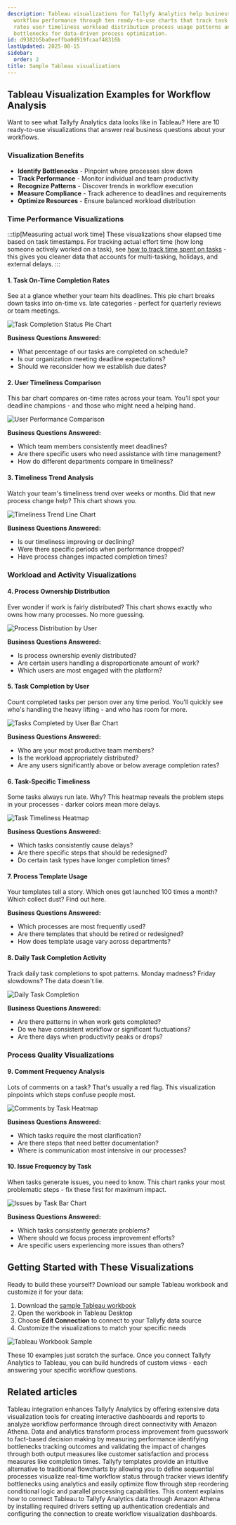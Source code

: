 ```yaml
---
description: Tableau visualizations for Tallyfy Analytics help businesses analyze
  workflow performance through ten ready-to-use charts that track task completion
  rates user timeliness workload distribution process usage patterns and identify
  bottlenecks for data-driven process optimization.
id: d9382b5ba0eeffba0d919fcaaf48316b
lastUpdated: 2025-08-15
sidebar:
  order: 2
title: Sample Tableau visualizations
---
```


## Tableau Visualization Examples for Workflow Analysis

Want to see what Tallyfy Analytics data looks like in Tableau? Here are 10 ready-to-use visualizations that answer real business questions about your workflows.

### Visualization Benefits

- **Identify Bottlenecks** - Pinpoint where processes slow down
- **Track Performance** - Monitor individual and team productivity
- **Recognize Patterns** - Discover trends in workflow execution
- **Measure Compliance** - Track adherence to deadlines and requirements
- **Optimize Resources** - Ensure balanced workload distribution

### Time Performance Visualizations

:::tip[Measuring actual work time]
These visualizations show elapsed time based on task timestamps. For tracking actual effort time (how long someone actively worked on a task), see [how to track time spent on tasks](/products/pro/tutorials/how-to/track-time-in-tasks/) - this gives you cleaner data that accounts for multi-tasking, holidays, and external delays.
:::

#### 1. Task On-Time Completion Rates

See at a glance whether your team hits deadlines. This pie chart breaks down tasks into on-time vs. late categories - perfect for quarterly reviews or team meetings.

![Task Completion Status Pie Chart](https://screenshots.tallyfy.com/tableau-samples-1.jpg)

**Business Questions Answered:**
- What percentage of our tasks are completed on schedule?
- Is our organization meeting deadline expectations?
- Should we reconsider how we establish due dates?

#### 2. User Timeliness Comparison

This bar chart compares on-time rates across your team. You'll spot your deadline champions - and those who might need a helping hand.

![User Performance Comparison](https://screenshots.tallyfy.com/tableau-samples-2.jpg)

**Business Questions Answered:**
- Which team members consistently meet deadlines?
- Are there specific users who need assistance with time management?
- How do different departments compare in timeliness?

#### 3. Timeliness Trend Analysis

Watch your team's timeliness trend over weeks or months. Did that new process change help? This chart shows you.

![Timeliness Trend Line Chart](https://screenshots.tallyfy.com/tableau-samples-3.jpg)

**Business Questions Answered:**
- Is our timeliness improving or declining?
- Were there specific periods when performance dropped?
- Have process changes impacted completion times?

### Workload and Activity Visualizations

#### 4. Process Ownership Distribution

Ever wonder if work is fairly distributed? This chart shows exactly who owns how many processes. No more guessing.

![Process Distribution by User](https://screenshots.tallyfy.com/tableau-samples-4.jpg)

**Business Questions Answered:**
- Is process ownership evenly distributed?
- Are certain users handling a disproportionate amount of work?
- Which users are most engaged with the platform?

#### 5. Task Completion by User

Count completed tasks per person over any time period. You'll quickly see who's handling the heavy lifting - and who has room for more.

![Tasks Completed by User Bar Chart](https://screenshots.tallyfy.com/tableau-samples-5.jpg)

**Business Questions Answered:**
- Who are your most productive team members?
- Is the workload appropriately distributed?
- Are any users significantly above or below average completion rates?

#### 6. Task-Specific Timeliness

Some tasks always run late. Why? This heatmap reveals the problem steps in your processes - darker colors mean more delays.

![Task Timeliness Heatmap](https://screenshots.tallyfy.com/tableau-samples-6.jpg)

**Business Questions Answered:**
- Which tasks consistently cause delays?
- Are there specific steps that should be redesigned?
- Do certain task types have longer completion times?

#### 7. Process Template Usage

Your templates tell a story. Which ones get launched 100 times a month? Which collect dust? Find out here.

**Business Questions Answered:**
- Which processes are most frequently used?
- Are there templates that should be retired or redesigned?
- How does template usage vary across departments?

#### 8. Daily Task Completion Activity

Track daily task completions to spot patterns. Monday madness? Friday slowdowns? The data doesn't lie.

![Daily Task Completion](https://screenshots.tallyfy.com/tableau-samples-7.jpg)

**Business Questions Answered:**
- Are there patterns in when work gets completed?
- Do we have consistent workflow or significant fluctuations?
- Are there days when productivity peaks or drops?

### Process Quality Visualizations

#### 9. Comment Frequency Analysis

Lots of comments on a task? That's usually a red flag. This visualization pinpoints which steps confuse people most.

![Comments by Task Heatmap](https://screenshots.tallyfy.com/tableau-samples-8.jpg)

**Business Questions Answered:**
- Which tasks require the most clarification?
- Are there steps that need better documentation?
- Where is communication most intensive in our processes?

#### 10. Issue Frequency by Task

When tasks generate issues, you need to know. This chart ranks your most problematic steps - fix these first for maximum impact.

![Issues by Task Bar Chart](https://screenshots.tallyfy.com/tableau-samples-9.jpg)

**Business Questions Answered:**
- Which tasks consistently generate problems?
- Where should we focus process improvement efforts?
- Are specific users experiencing more issues than others?

## Getting Started with These Visualizations

Ready to build these yourself? Download our sample Tableau workbook and customize it for your data:

1. Download the [sample Tableau workbook](https://screenshots.tallyfy.com/SAMPLE-WORKBOOK---Athena.zip)
2. Open the workbook in Tableau Desktop
3. Choose **Edit Connection** to connect to your Tallyfy data source
4. Customize the visualizations to match your specific needs

![Tableau Workbook Sample](https://screenshots.tallyfy.com/tableau-samples-10.jpg)

These 10 examples just scratch the surface. Once you connect Tallyfy Analytics to Tableau, you can build hundreds of custom views - each answering your specific workflow questions.


## Related articles
<CardGrid>
<LinkTitleCard header="<b>Analytics > Tableau</b>" href="/products/pro/integrations/analytics/tableau/" > Tableau integration enhances Tallyfy Analytics by offering extensive data visualization tools for creating interactive dashboards and reports to analyze workflow performance through direct connectivity with Amazon Athena. </LinkTitleCard>
<LinkTitleCard header="<b>Process Improvement > Gather data and use Tallyfy analytics</b>" href="/products/pro/tutorials/how-to/process-improvement/gathering-data-and-using-tallyfy-analytics-for-insights/" > Data and analytics transform process improvement from guesswork to fact-based decision making by measuring performance identifying bottlenecks tracking outcomes and validating the impact of changes through both output measures like customer satisfaction and process measures like completion times. </LinkTitleCard>
<LinkTitleCard header="<b>Process Improvement > Understand process flow without flowcharts</b>" href="/products/pro/tutorials/how-to/process-improvement/understanding-process-flow-without-complex-flowcharts/" > Tallyfy templates provide an intuitive alternative to traditional flowcharts by allowing you to define sequential processes visualize real-time workflow status through tracker views identify bottlenecks using analytics and easily optimize flow through step reordering conditional logic and parallel processing capabilities. </LinkTitleCard>
<LinkTitleCard header="<b>Tableau > Connect Tableau to Tallyfy</b>" href="/products/pro/integrations/analytics/tableau/how-can-i-connect-tableau-to-my-tallyfy-data/" > This content explains how to connect Tableau to Tallyfy Analytics data through Amazon Athena by installing required drivers setting up authentication credentials and configuring the connection to create workflow visualization dashboards. </LinkTitleCard>
</CardGrid>